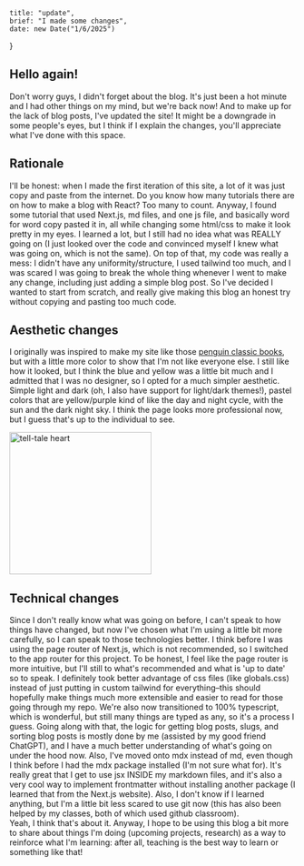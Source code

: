 
    title: "update",
    brief: "I made some changes",
    date: new Date("1/6/2025")
}

## Hello again!
Don't worry guys, I didn't forget about the blog. It's just been a hot minute and I had other things on my mind, but we're back now! And to make up for the lack of blog posts, I've updated the site! It might be a downgrade in some people's eyes, but I think if I explain the changes, you'll appreciate what I've done with this space.
## Rationale
I'll be honest: when I made the first iteration of this site, a lot of it was just copy and paste from the internet. Do you know how many tutorials there are on how to make a blog with React? Too many to count. Anyway, I found some tutorial that used Next.js, md files, and one js file, and basically word for word copy pasted it in, all while changing some html/css to make it look pretty in my eyes. I learned a lot, but I still had no idea what was REALLY going on (I just looked over the code and convinced myself I knew what was going on, which is not the same). On top of that, my code was really a mess: I didn't have any uniformity/structure, I used tailwind too much, and I was scared I was going to break the whole thing whenever I went to make any change, including just adding a simple blog post. So I've decided I wanted to start from scratch, and really give making this blog an honest try without copying and pasting too much code.
## Aesthetic changes
I originally was inspired to make my site like those [penguin classic books](https://www.penguin.com/penguin-classics-overview/), but with a little more color to show that I'm not like everyone else. I still like how it looked, but I think the blue and yellow was a little bit much and I admitted that I was no designer, so I opted for a much simpler aesthetic. Simple light and dark (oh, I also have support for light/dark themes!), pastel colors that are yellow/purple kind of like the day and night cycle, with the sun and the dark night sky. I think the page looks more professional now, but I guess that's up to the individual to see.

<Image className="mx-auto" src="/penguin-classic.jpg" alt="tell-tale heart" width="250" height="250"/>

## Technical changes
Since I don't really know what was going on before, I can't speak to how things have changed, but now I've chosen what I'm using a little bit more carefully, so I can speak to those technologies better. I think before I was using the page router of Next.js, which is not recommended, so I switched to the app router for this project. To be honest, I feel like the page router is more intuitive, but I'll still to what's recommended and what is 'up to date' so to speak. I definitely took better advantage of css files (like globals.css) instead of just putting in custom tailwind for everything–this should hopefully make things much more extensible and easier to read for those going through my repo. We're also now transitioned to 100% typescript, which is wonderful, but still many things are typed as any, so it's a process I guess. Going along with that, the logic for getting blog posts, slugs, and sorting blog posts is mostly done by me (assisted by my good friend ChatGPT), and I have a much better understanding of what's going on under the hood now. Also, I've moved onto mdx instead of md, even though I think before I had the mdx package installed (I'm not sure what for). It's really great that I get to use jsx INSIDE my markdown files, and it's also a very cool way to implement frontmatter without installing another package (I learned that from the Next.js website). Also, I don't know if I learned anything, but I'm a little bit less scared to use git now (this has also been helped by my classes, both of which used github classroom).
<br />
Yeah, I think that's about it. Anyway, I hope to be using this blog a bit more to share about things I'm doing (upcoming projects, research) as a way to reinforce what I'm learning: after all, teaching is the best way to learn or something like that!